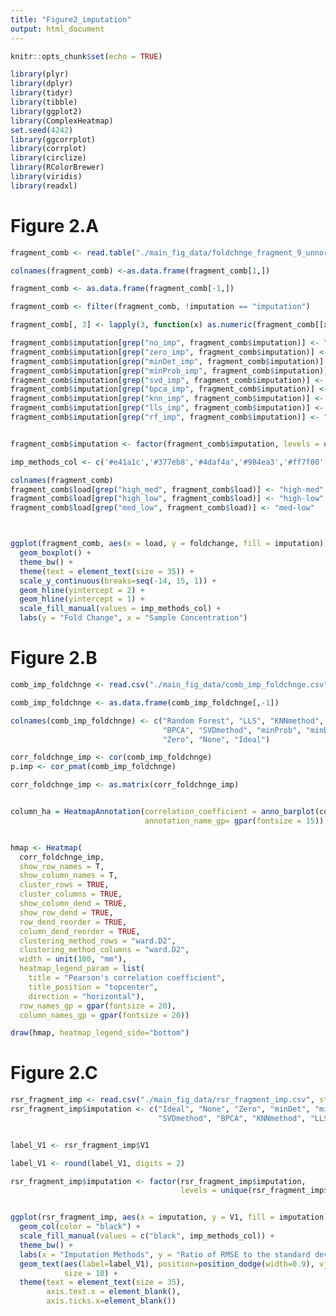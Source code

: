 ```yaml
---
title: "Figure2_imputation"
output: html_document
---
```


```r
knitr::opts_chunk$set(echo = TRUE)
```


```r
library(plyr)
library(dplyr)
library(tidyr)
library(tibble)
library(ggplot2)
library(ComplexHeatmap)
set.seed(4242)
library(ggcorrplot)
library(corrplot)
library(circlize)
library(RColorBrewer)
library(viridis)
library(readxl)
```

# Figure 2.A
```r
fragment_comb <- read.table("./main_fig_data/foldchnge_fragment_9_unnorm.txt", sep = "\t", stringsAsFactors = FALSE)

colnames(fragment_comb) <-as.data.frame(fragment_comb[1,])

fragment_comb <- as.data.frame(fragment_comb[-1,])

fragment_comb <- filter(fragment_comb, !imputation == "imputation")

fragment_comb[, 3] <- lapply(3, function(x) as.numeric(fragment_comb[[x]]))

fragment_comb$imputation[grep("no_imp", fragment_comb$imputation)] <- "None"
fragment_comb$imputation[grep("zero_imp", fragment_comb$imputation)] <- "Zero"
fragment_comb$imputation[grep("minDet_imp", fragment_comb$imputation)] <- "minDet"
fragment_comb$imputation[grep("minProb_imp", fragment_comb$imputation)] <- "minProb"
fragment_comb$imputation[grep("svd_imp", fragment_comb$imputation)] <- "SVDmethod"
fragment_comb$imputation[grep("bpca_imp", fragment_comb$imputation)] <- "BPCA"
fragment_comb$imputation[grep("knn_imp", fragment_comb$imputation)] <- "KNNmethod"
fragment_comb$imputation[grep("lls_imp", fragment_comb$imputation)] <- "LLS"
fragment_comb$imputation[grep("rf_imp", fragment_comb$imputation)] <- "Random Forest"


fragment_comb$imputation <- factor(fragment_comb$imputation, levels = unique(fragment_comb$imputation), ordered = TRUE)

imp_methods_col <- c('#e41a1c','#377eb8','#4daf4a','#984ea3','#ff7f00','#ffff33','#a65628','#f781bf','#999999')

colnames(fragment_comb)
fragment_comb$load[grep("high_med", fragment_comb$load)] <- "high-med"
fragment_comb$load[grep("high_low", fragment_comb$load)] <- "high-low"
fragment_comb$load[grep("med_low", fragment_comb$load)] <- "med-low"



ggplot(fragment_comb, aes(x = load, y = foldchange, fill = imputation)) +
  geom_boxplot() +
  theme_bw() +
  theme(text = element_text(size = 35)) +
  scale_y_continuous(breaks=seq(-14, 15, 1)) +
  geom_hline(yintercept = 2) +
  geom_hline(yintercept = 1) +
  scale_fill_manual(values = imp_methods_col) +
  labs(y = "Fold Change", x = "Sample Concentration")
```

# Figure 2.B
```r
comb_imp_foldchnge <- read.csv("./main_fig_data/comb_imp_foldchnge.csv")

comb_imp_foldchnge <- as.data.frame(comb_imp_foldchnge[,-1])

colnames(comb_imp_foldchnge) <- c("Random Forest", "LLS", "KNNmethod",
                                  "BPCA", "SVDmethod", "minProb", "minDet",
                                  "Zero", "None", "Ideal")

corr_foldchnge_imp <- cor(comb_imp_foldchnge)
p.imp <- cor_pmat(comb_imp_foldchnge)

corr_foldchnge_imp <- as.matrix(corr_foldchnge_imp)


column_ha = HeatmapAnnotation(correlation_coefficient = anno_barplot(corr_foldchnge_imp[c(1:10), 10]),
                              annotation_name_gp= gpar(fontsize = 15))


hmap <- Heatmap(
  corr_foldchnge_imp,
  show_row_names = T,
  show_column_names = T,
  cluster_rows = TRUE,
  cluster_columns = TRUE,
  show_column_dend = TRUE,
  show_row_dend = TRUE,
  row_dend_reorder = TRUE,
  column_dend_reorder = TRUE,
  clustering_method_rows = "ward.D2",
  clustering_method_columns = "ward.D2",
  width = unit(100, "mm"),
  heatmap_legend_param = list(
    title = "Pearson's correlation coefficient",
    title_position = "topcenter",
    direction = "horizontal"),
  row_names_gp = gpar(fontsize = 20),
  column_names_gp = gpar(fontsize = 20))

draw(hmap, heatmap_legend_side="bottom")
```


# Figure 2.C
```r
rsr_fragment_imp <- read.csv("./main_fig_data/rsr_fragment_imp.csv", stringsAsFactors = F)
rsr_fragment_imp$imputation <- c("Ideal", "None", "Zero", "minDet", "minProb",
                                 "SVDmethod", "BPCA", "KNNmethod", "LLS","Random Forest")


label_V1 <- rsr_fragment_imp$V1

label_V1 <- round(label_V1, digits = 2)

rsr_fragment_imp$imputation <- factor(rsr_fragment_imp$imputation, 
                                      levels = unique(rsr_fragment_imp$imputation),ordered = TRUE)


ggplot(rsr_fragment_imp, aes(x = imputation, y = V1, fill = imputation)) +
  geom_col(color = "black") +
  scale_fill_manual(values = c("black", imp_methods_col)) +
  theme_bw() +
  labs(x = "Imputation Methods", y = "Ratio of RMSE to the standard deviation") +
  geom_text(aes(label=label_V1), position=position_dodge(width=0.9), vjust=-0.25,
            size = 10) +
  theme(text = element_text(size = 35),
        axis.text.x = element_blank(),
        axis.ticks.x=element_blank())
```


